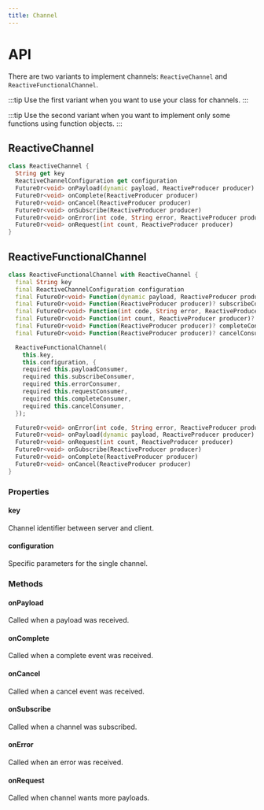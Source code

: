 ```yaml
---
title: Channel
---
```


# API

There are two variants to implement channels: `ReactiveChannel` and `ReactiveFunctionalChannel`.

:::tip
Use the first variant when you want to use your class for channels.
:::

:::tip
Use the second variant when you want to implement only some functions using function objects.
:::

## ReactiveChannel

```dart title="Declaration"
class ReactiveChannel {
  String get key
  ReactiveChannelConfiguration get configuration
  FutureOr<void> onPayload(dynamic payload, ReactiveProducer producer)
  FutureOr<void> onComplete(ReactiveProducer producer)
  FutureOr<void> onCancel(ReactiveProducer producer)
  FutureOr<void> onSubscribe(ReactiveProducer producer)
  FutureOr<void> onError(int code, String error, ReactiveProducer producer)
  FutureOr<void> onRequest(int count, ReactiveProducer producer)
}
```

## ReactiveFunctionalChannel

```dart title="Declaration"
class ReactiveFunctionalChannel with ReactiveChannel {
  final String key
  final ReactiveChannelConfiguration configuration
  final FutureOr<void> Function(dynamic payload, ReactiveProducer producer)? payloadConsumer
  final FutureOr<void> Function(ReactiveProducer producer)? subscribeConsumer
  final FutureOr<void> Function(int code, String error, ReactiveProducer producer)? errorConsumer
  final FutureOr<void> Function(int count, ReactiveProducer producer)? requestConsumer
  final FutureOr<void> Function(ReactiveProducer producer)? completeConsumer
  final FutureOr<void> Function(ReactiveProducer producer)? cancelConsumer

  ReactiveFunctionalChannel(
    this.key,
    this.configuration, {
    required this.payloadConsumer,
    required this.subscribeConsumer,
    required this.errorConsumer,
    required this.requestConsumer,
    required this.completeConsumer,
    required this.cancelConsumer,
  });

  FutureOr<void> onError(int code, String error, ReactiveProducer producer)
  FutureOr<void> onPayload(dynamic payload, ReactiveProducer producer)
  FutureOr<void> onRequest(int count, ReactiveProducer producer)
  FutureOr<void> onSubscribe(ReactiveProducer producer)
  FutureOr<void> onComplete(ReactiveProducer producer)
  FutureOr<void> onCancel(ReactiveProducer producer)
}
```

### Properties

#### key

Channel identifier between server and client.

#### configuration

Specific parameters for the single channel.

### Methods

#### onPayload

Called when a payload was received.

#### onComplete

Called when a complete event was received.

#### onCancel

Called when a cancel event was received.

#### onSubscribe

Called when a channel was subscribed.

#### onError

Called when an error was received.

#### onRequest

Called when channel wants more payloads.

